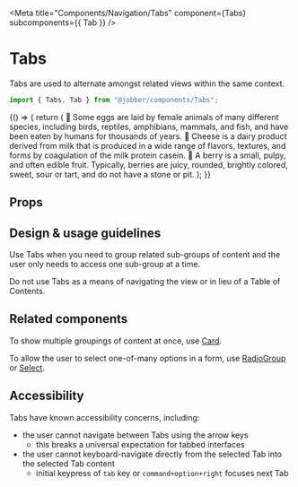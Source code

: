 
<Meta
  title="Components/Navigation/Tabs"
  component={Tabs}
  subcomponents={{ Tab }}
/>

# Tabs

Tabs are used to alternate amongst related views within the same context.

```ts
import { Tabs, Tab } from "@jobber/components/Tabs";
```

<Canvas>
  <Story name="Tabs">
    {() => {
      return (
        <Tabs>
          <Tab label="Eggs">
            🍳 Some eggs are laid by female animals of many different species,
            including birds, reptiles, amphibians, mammals, and fish, and have
            been eaten by humans for thousands of years.
          </Tab>
          <Tab label="Cheese">
            🧀 Cheese is a dairy product derived from milk that is produced in a
            wide range of flavors, textures, and forms by coagulation of the
            milk protein casein.
          </Tab>
          <Tab label="Berries">
            🍓 A berry is a small, pulpy, and often edible fruit. Typically,
            berries are juicy, rounded, brightly colored, sweet, sour or tart,
            and do not have a stone or pit.
          </Tab>
        </Tabs>
      );
    }}
  </Story>
</Canvas>

## Props

<ArgsTable of={Tabs} story="Tabs" />

## Design & usage guidelines

Use Tabs when you need to group related sub-groups of content and the user only
needs to access one sub-group at a time.

Do not use Tabs as a means of navigating the view or in lieu of a Table of
Contents.

## Related components

To show multiple groupings of content at once, use
[Card](../?path=/docs/components-card--card).

To allow the user to select one-of-many options in a form, use
[RadioGroup](../?path=/docs/components-radiogroup--radio-group) or
[Select](../?path=/docs/components-select--select).

## Accessibility

Tabs have known accessibility concerns, including:

- the user cannot navigate between Tabs using the arrow keys
  - this breaks a universal expectation for tabbed interfaces
- the user cannot keyboard-navigate directly from the selected Tab into the
  selected Tab content
  - initial keypress of `tab` key or `command+option+right` focuses next Tab
